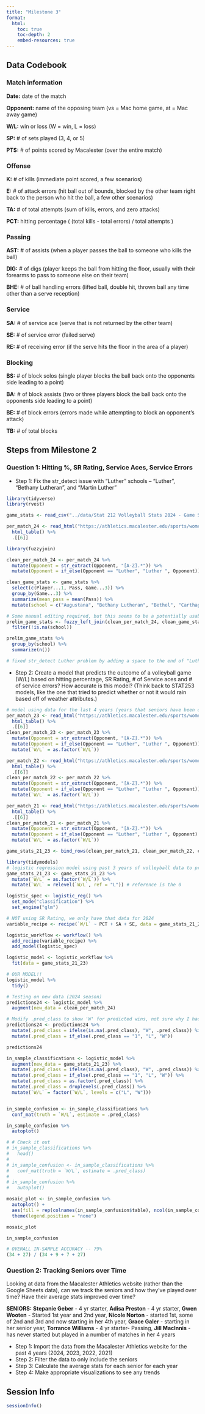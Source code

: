 ```yaml
---
title: "Milestone 3"
format:
  html:
    toc: true
    toc-depth: 2
    embed-resources: true
---
```


## Data Codebook

### Match information

**Date:** date of the match

**Opponent:** name of the opposing team (vs = Mac home game, at = Mac away game)

**W/L:** win or loss (W = win, L = loss)

**SP:** # of sets played (3, 4, or 5)

**PTS:** # of points scored by Macalester (over the entire match)

### Offense

**K:** # of kills (immediate point scored, a few scenarios)

**E:** # of attack errors (hit ball out of bounds, blocked by the other team right back to the person who hit the ball, a few other scenarios)

**TA:** # of total attempts (sum of kills, errors, and zero attacks)

**PCT:** hitting percentage ( (total kills - total errors) / total attempts )

### Passing

**AST:** # of assists (when a player passes the ball to someone who kills the ball)

**DIG:** # of digs (player keeps the ball from hitting the floor, usually with their forearms to pass to someone else on their team)

**BHE:** # of ball handling errors (lifted ball, double hit, thrown ball any time other than a serve reception)

### Service

**SA:** # of service ace (serve that is not returned by the other team)

**SE:** # of service error (failed serve)

**RE:** # of receiving error (if the serve hits the floor in the area of a player)

### Blocking

**BS:** # of block solos (single player blocks the ball back onto the opponents side leading to a point)

**BA:** # of block assists (two or three players block the ball back onto the opponents side leading to a point)

**BE:** # of block errors (errors made while attempting to block an opponent's attack)

**TB:** # of total blocks


## Steps from Milestone 2

### Question 1: Hitting %, SR Rating, Service Aces, Service Errors 
- Step 1: Fix the str_detect issue with "Luther" schools -- "Luther", "Bethany Lutheran", and "Martin Luther" 

```r
library(tidyverse)
library(rvest)

game_stats <- read_csv("../data/Stat 212 Volleyball Stats 2024 - Game Stats.csv")

per_match_24 <- read_html("https://athletics.macalester.edu/sports/womens-volleyball/stats/2024") %>%
  html_table() %>%
  .[[6]]
```

```r
library(fuzzyjoin)

clean_per_match_24 <- per_match_24 %>%
  mutate(Opponent = str_extract(Opponent, "[A-Z].*")) %>%
  mutate(Opponent = if_else(Opponent == "Luther", "Luther ", Opponent))

clean_game_stats <- game_stats %>%
  select(c(Player...1, Pass, Game...3)) %>%
  group_by(Game...3) %>%
  summarize(mean_pass = mean(Pass)) %>%
  mutate(school = c("Augustana", "Bethany Lutheran", "Bethel", "Carthage", "Concordia", "Cornell", "Dominican", "Grinnell", "Lewis & Clark", "Luther ", "Martin Luther", "Morris", "Monmouth", "Neb. Wesleyan", "Northland", "St. Norbert", "Superior"))

# Some manual editing required, but this seems to be a potentially usable function
prelim_game_stats <- fuzzy_left_join(clean_per_match_24, clean_game_stats, match_fun = str_detect, by = c(Opponent = "school")) %>%
  filter(!is.na(school))

prelim_game_stats %>%
  group_by(school) %>%
  summarize(n())

# fixed str_detect Luther problem by adding a space to the end of "Luther" in the clean_per_match_24 data, definitely not the best way to do it but hey, it works
```


- Step 2: Create a model that predicts the outcome of a volleyball game (W/L) based on hitting percentage, SR Rating, # of Service aces and # of service errors? How accurate is this model? (Think back to STAT253 models, like the one that tried to predict whether or not it would rain based off of weather attributes.)

```r
# model using data for the last 4 years (years that seniors have been on the team) to give more data to train model
per_match_23 <- read_html("https://athletics.macalester.edu/sports/womens-volleyball/stats/2023") %>%
  html_table() %>%
  .[[6]]
clean_per_match_23 <- per_match_23 %>%
  mutate(Opponent = str_extract(Opponent, "[A-Z].*")) %>%
  mutate(Opponent = if_else(Opponent == "Luther", "Luther ", Opponent)) %>%
  mutate(`W/L` = as.factor(`W/L`))

per_match_22 <- read_html("https://athletics.macalester.edu/sports/womens-volleyball/stats/2022") %>%
  html_table() %>%
  .[[6]]
clean_per_match_22 <- per_match_22 %>%
  mutate(Opponent = str_extract(Opponent, "[A-Z].*")) %>%
  mutate(Opponent = if_else(Opponent == "Luther", "Luther ", Opponent)) %>%
  mutate(`W/L` = as.factor(`W/L`))

per_match_21 <- read_html("https://athletics.macalester.edu/sports/womens-volleyball/stats/2021") %>%
  html_table() %>%
  .[[6]]
clean_per_match_21 <- per_match_21 %>%
  mutate(Opponent = str_extract(Opponent, "[A-Z].*")) %>%
  mutate(Opponent = if_else(Opponent == "Luther", "Luther ", Opponent) )%>%
  mutate(`W/L` = as.factor(`W/L`))

game_stats_21_23 <- bind_rows(clean_per_match_21, clean_per_match_22, clean_per_match_23)
```

```r
library(tidymodels)
# logistic regression model using past 3 years of volleyball data to predict 2024 data
game_stats_21_23 <- game_stats_21_23 %>%
  mutate(`W/L` = as.factor(`W/L`)) %>% 
  mutate(`W/L` = relevel(`W/L`, ref = "L")) # reference is the 0

logistic_spec <- logistic_reg() %>%
  set_mode("classification") %>% 
  set_engine("glm")

# NOT using SR Rating, we only have that data for 2024
variable_recipe <- recipe(`W/L` ~ PCT + SA + SE, data = game_stats_21_23)

logistic_workflow <- workflow() %>% 
  add_recipe(variable_recipe) %>%
  add_model(logistic_spec)

logistic_model <- logistic_workflow %>% 
  fit(data = game_stats_21_23)

# OUR MODEL!!
logistic_model %>% 
  tidy()

# Testing on new data (2024 season)
predictions24 <- logistic_model %>% 
  augment(new_data = clean_per_match_24)

# Modify .pred_class to show 'W' for predicted wins, not sure why I had to mutate twice and why the first one didn't work how I wanted it to but WE PROCEED NONETHELESS!!!
predictions24 <- predictions24 %>%
  mutate(.pred_class = ifelse(is.na(.pred_class), "W", .pred_class)) %>%
  mutate(.pred_class = if_else(.pred_class == "1", "L", "W"))

predictions24
```

```r
in_sample_classifications <- logistic_model %>%
  augment(new_data = game_stats_21_23) %>%
  mutate(.pred_class = ifelse(is.na(.pred_class), "W", .pred_class)) %>%
  mutate(.pred_class = if_else(.pred_class == "1", "L", "W")) %>%
  mutate(.pred_class = as.factor(.pred_class)) %>%
  mutate(.pred_class = droplevels(.pred_class)) %>%
  mutate(`W/L` = factor(`W/L`, levels = c("L", "W")))


in_sample_confusion <- in_sample_classifications %>%
  conf_mat(truth = `W/L`, estimate = .pred_class)

in_sample_confusion %>% 
  autoplot()

# # Check it out
# in_sample_classifications %>%
#   head()
# 
# in_sample_confusion <- in_sample_classifications %>% 
#   conf_mat(truth = `W/L`, estimate = .pred_class)
# 
# in_sample_confusion %>% 
#   autoplot()

mosaic_plot <- in_sample_confusion %>% 
  autoplot() +
  aes(fill = rep(colnames(in_sample_confusion$table), ncol(in_sample_confusion$table))) + 
  theme(legend.position = "none")

mosaic_plot

in_sample_confusion

# OVERALL IN-SAMPLE ACCURACY -- 79%
(34 + 27) / (34 + 9 + 7 + 27)
```


### Question 2: Tracking Seniors over Time
Looking at data from the Macalester Athletics website (rather than the Google Sheets data), can we track the seniors and how they've played over time? Have their average stats improved over time?

**SENIORS:** **Stepanie Geber** - 4 yr starter, **Adisa Preston** - 4 yr starter, **Gwen Wooten** - Started 1st year and 2nd year, **Nicole Norton** - started 1st, some of 2nd and 3rd and now starting in her 4th year, **Grace Galer** - starting in her senior year, **Torrance Williams** - 4 yr starter- Passing, **Jill MacInnis** - has never started but played in a number of matches in her 4 years

- Step 1: Import the data from the Macalester Athletics website for the past 4 years (2024, 2023, 2022, 2021)
- Step 2: Filter the data to only include the seniors
- Step 3: Calculate the average stats for each senior for each year
- Step 4: Make appropriate visualizations to see any trends

## Session Info

```r
sessionInfo()
```
